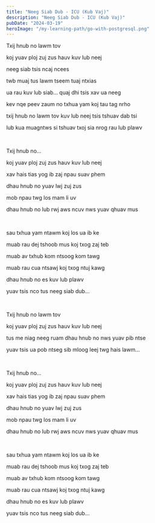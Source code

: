```yaml
---
title: "Neeg Siab Dub - ICU (Kub Vaj)"
description: "Neeg Siab Dub - ICU (Kub Vaj)"
pubDate: "2024-03-19"
heroImage: "/my-learning-path/go-with-postgresql.png"
---
```


Txij hnub no lawm tov

koj yuav ploj zuj zus hauv kuv lub neej

neeg siab tsis ncaj ncees

twb muaj tus lawm tseem tuaj ntxias

ua rau kuv lub siab... quaj dhi tsis xav ua neeg

kev nqe peev zaum no txhua yam koj tau tag nrho

txij hnub no lawm tov kuv lub neej tsis tshuav dab tsi

lub kua muagntws si tshuav txoj sia nrog rau lub plawv

<br />

Txij hnub no...

koj yuav ploj zuj zus hauv kuv lub neej

xav hais tias yog ib zaj npau suav phem

dhau hnub no yuav lwj zuj zus

mob npau twg los mam li uv

dhau hnub no lub rwj aws ncuv nws yuav qhuav mus

<br />

sau txhua yam ntawm koj los ua ib ke

muab rau dej tshoob mus koj txog zaj teb

muab av txhub kom ntsoog kom tawg

muab rau cua ntsawj koj txog ntuj kawg

dhau hnub no es kuv lub plawv

yuav tsis nco tus neeg siab dub...

<br />

Txij hnub no lawm tov

koj yuav ploj zuj zus hauv kuv lub neej

tus me niag neeg ruam dhau hnub no nws yuav pib ntse

yuav tsis ua pob ntseg sib mloog leej twg hais lawm...

<br />

Txij hnub no...

koj yuav ploj zuj zus hauv kuv lub neej

xav hais tias yog ib zaj npau suav phem

dhau hnub no yuav lwj zuj zus

mob npau twg los mam li uv

dhau hnub no lub rwj aws ncuv nws yuav qhuav mus

<br />

sau txhua yam ntawm koj los ua ib ke

muab rau dej tshoob mus koj txog zaj teb

muab av txhub kom ntsoog kom tawg

muab rau cua ntsawj koj txog ntuj kawg

dhau hnub no es kuv lub plawv

yuav tsis nco tus neeg siab dub...
